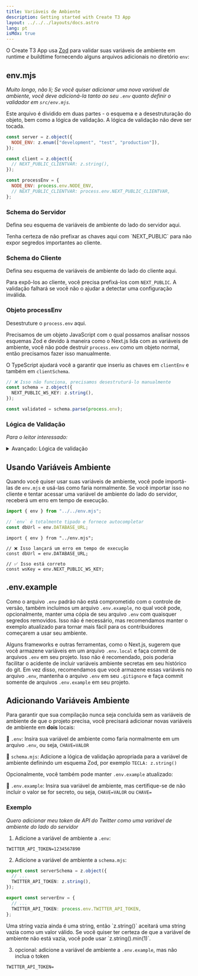 ```yaml
---
title: Variáveis de Ambiente
description: Getting started with Create T3 App
layout: ../../../layouts/docs.astro
lang: pt
isMdx: true
---
```



O Create T3 App usa [Zod](https://github.com/colinhacks/zod) para validar suas variáveis de ambiente em runtime _e_ buildtime fornecendo alguns arquivos adicionais no diretório `env`:

## env.mjs

_Muito longo, não li; Se você quiser adicionar uma nova variável de ambiente, você deve adicioná-la tanto ao seu `.env` quanto definir o validador em `src/env.mjs`._

Este arquivo é dividido em duas partes - o esquema e a desestruturação do objeto, bem como a lógica de validação. A lógica de validação não deve ser tocada.

```ts:env.mjs
const server = z.object({
  NODE_ENV: z.enum(["development", "test", "production"]),
});

const client = z.object({
  // NEXT_PUBLIC_CLIENTVAR: z.string(),
});

const processEnv = {
  NODE_ENV: process.env.NODE_ENV,
  // NEXT_PUBLIC_CLIENTVAR: process.env.NEXT_PUBLIC_CLIENTVAR,
};
```

### Schema do Servidor

Defina seu esquema de variáveis de ambiente do lado do servidor aqui.

<Callout type="warning">
  Tenha certeza de não prefixar as chaves aqui com `NEXT_PUBLIC` para não expor
  segredos importantes ao cliente.
</Callout>

### Schema do Cliente

Defina seu esquema de variáveis de ambiente do lado do cliente aqui.

Para expô-los ao cliente, você precisa prefixá-los com `NEXT_PUBLIC`. A validação falhará se você não o ajudar a detectar uma configuração inválida.

### Objeto processEnv

Desestruture o `process.env` aqui.

Precisamos de um objeto JavaScript com o qual possamos analisar nossos esquemas Zod e devido à maneira como o Next.js lida com as variáveis de ambiente, você não pode destruir `process.env` como um objeto normal, então precisamos fazer isso manualmente.

O TypeScript ajudará você a garantir que inseriu as chaves em `clientEnv` e também em `clientSchema`.

```ts
// ❌ Isso não funciona, precisamos desestruturá-lo manualmente
const schema = z.object({
  NEXT_PUBLIC_WS_KEY: z.string(),
});

const validated = schema.parse(process.env);
```

### Lógica de Validação

_Para o leitor interessado:_

<details>
<summary>Avançado: Lógica de validação</summary>

Dependendo do ambiente (servidor ou cliente), validamos tanto o esquema do servidor quanto o do cliente. Isso significa que, mesmo que as variáveis de ambiente do servidor sejam indefinidas, elas não acionarão a falha da validação - o que significa que podemos ter um único ponto de entrada para nossas variáveis de ambiente.

```ts
// src/env.mjs

const isServer = typeof window === "undefined";

const merged = server.merge(client);
const parsed = isServer
  ? merged.safeParse(processEnv) // <-- no server, valide tudo
  : client.safeParse(processEnv); // <-- no client, valide apenas o cliente

if (parsed.success === false) {
  console.error(
    "❌ Invalid environment variables:\n",
    ...formatErrors(parsed.error.format()),
  );
  throw new Error("Invalid environment variables");
}
```

Então, usamos um objeto proxy para lançar erros se você tentar acessar uma variável de ambiente do lado do servidor no cliente.

```ts
// src/env.mjs

// proxy permite reatribuir os getters
export const env = new Proxy(parsed.data, {
  get(target, prop) {
    if (typeof prop !== "string") return undefined;
    // no client, permitimos apenas variáveis NEXT_PUBLIC_
    if (!isServer && !prop.startsWith("NEXT_PUBLIC_"))
      throw new Error(
        "❌ Attempted to access serverside environment variable on the client",
      );
    return target[prop]; // <-- otherwise, return the value
  },
});
```

</details>

## Usando Variáveis Ambiente

Quando você quiser usar suas variáveis de ambiente, você pode importá-las de `env.mjs` e usá-las como faria normalmente. Se você importar isso no cliente e tentar acessar uma variável de ambiente do lado do servidor, receberá um erro em tempo de execução.

```ts:pages/api/hello.ts
import { env } from "../../env.mjs";

// `env` é totalmente tipado e fornece autocompletar
const dbUrl = env.DATABASE_URL;
```

```ts:pages/index.tsx
import { env } from "../env.mjs";

// ❌ Isso lançará um erro em tempo de execução
const dbUrl = env.DATABASE_URL;

// ✅ Isso está correto
const wsKey = env.NEXT_PUBLIC_WS_KEY;
```

## .env.example

Como o arquivo `.env` padrão não está comprometido com o controle de versão, também incluímos um arquivo `.env.example`, no qual você pode, opcionalmente, manter uma cópia de seu arquivo `.env` com quaisquer segredos removidos. Isso não é necessário, mas recomendamos manter o exemplo atualizado para tornar mais fácil para os contribuidores começarem a usar seu ambiente.

Alguns frameworks e outras ferramentas, como o Next.js, sugerem que você armazene variáveis em um arquivo `.env.local` e faça commit de arquivos `.env` em seu projeto. Isso não é recomendado, pois poderia facilitar o acidente de incluir variáveis ambiente secretas em seu histórico do git. Em vez disso, recomendamos que você armazene essas variáveis no arquivo `.env`, mantenha o arquivo `.env` em seu `.gitignore` e faça commit somente de arquivos `.env.example` em seu projeto.

## Adicionando Variáveis Ambiente

Para garantir que sua compilação nunca seja concluída sem as variáveis de ambiente de que o projeto precisa, você precisará adicionar novas variáveis de ambiente em **dois** locais:

📄 `.env`: Insira sua variável de ambiente como faria normalmente em um arquivo `.env`, ou seja, `CHAVE=VALOR`

📄 `schema.mjs`: Adicione a lógica de validação apropriada para a variável de ambiente definindo um esquema Zod, por exemplo `TECLA: z.string()`

Opcionalmente, você também pode manter `.env.example` atualizado:

📄 `.env.example`: Insira sua variável de ambiente, mas certifique-se de não incluir o valor se for secreto, ou seja, `CHAVE=VALOR` ou `CHAVE=`

### Exemplo

_Quero adicionar meu token de API do Twitter como uma variável de ambiente do lado do servidor_

1. Adicione a variável de ambiente a `.env`:

```
TWITTER_API_TOKEN=1234567890
```

2. Adicione a variável de ambiente a `schema.mjs`:

```ts
export const serverSchema = z.object({
  // ...
  TWITTER_API_TOKEN: z.string(),
});

export const serverEnv = {
  // ...
  TWITTER_API_TOKEN: process.env.TWITTER_API_TOKEN,
};
```

<Callout type="info">
  Uma string vazia ainda é uma string, então `z.string()` aceitará uma string
  vazia como um valor válido. Se você quiser ter certeza de que a variável de
  ambiente não está vazia, você pode usar `z.string().min(1)`.
</Callout>

3. opcional: adicione a variável de ambiente a `.env.example`, mas não inclua o token

```
TWITTER_API_TOKEN=
```
